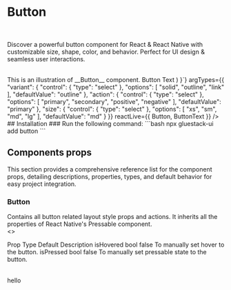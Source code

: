 
# Button
<br/>

Discover a powerful button component for React & React Native with customizable size, shape, color, and behavior. Perfect for UI design & seamless user interactions.

<br/>
 This is an illustration of __Button__ component.
<CodePreviewer
  code={`function Example() {
  return (
    <Button variant="{{variant}}" size="{{size}}" action="{{action}}">
        <ButtonText>Button Text</ButtonText>
    </Button>
  )
}`}
  argTypes={{
  "variant": {
    "control": {
      "type": "select"
    },
    "options": [
      "solid",
      "outline",
      "link"
    ],
    "defaultValue": "outline"
  },
  "action": {
    "control": {
      "type": "select"
    },
    "options": [
      "primary",
      "secondary",
      "positive",
      "negative"
    ],
    "defaultValue": "primary"
  },
  "size": {
    "control": {
      "type": "select"
    },
    "options": [
      "xs",
      "sm",
      "md",
      "lg"
    ],
    "defaultValue": "md"
  }
}}
  reactLive={{ Button, ButtonText }}
/>
<br/>
## Installation

<Tabs>
<TabItem label="CLI">
### Run the following command:
  ```bash
  npx gluestack-ui add button
  ```
</TabItem>
<TabItem label="Manual">
</TabItem>
</Tabs>

## Components props
This section provides a comprehensive reference list for the component props, detailing descriptions, properties, types, and default behavior for easy project integration.
<br/>
### Button
Contains all button related layout style props and actions. It inherits all the properties of React Native's Pressable component.
<br/>
<>
<Table>
<TableBody>
  <TableRow>
    <TableHeaderCell>Prop</TableHeaderCell>
    <TableHeaderCell>Type</TableHeaderCell>
    <TableHeaderCell>Default</TableHeaderCell>
    <TableHeaderCell>Description</TableHeaderCell>
  </TableRow>
  <TableRow>
    <TableCell>isHovered</TableCell>
    <TableCell>bool</TableCell>
    <TableCell>false</TableCell>
    <TableCell>To manually set hover to the button.</TableCell>
  </TableRow>
 <TableRow>
    <TableCell>isPressed</TableCell>
    <TableCell>bool</TableCell>
    <TableCell>false</TableCell>
    <TableCell>To manually set pressable state to the button.</TableCell>
  </TableRow>
  </TableBody>
</Table>
</>

hello